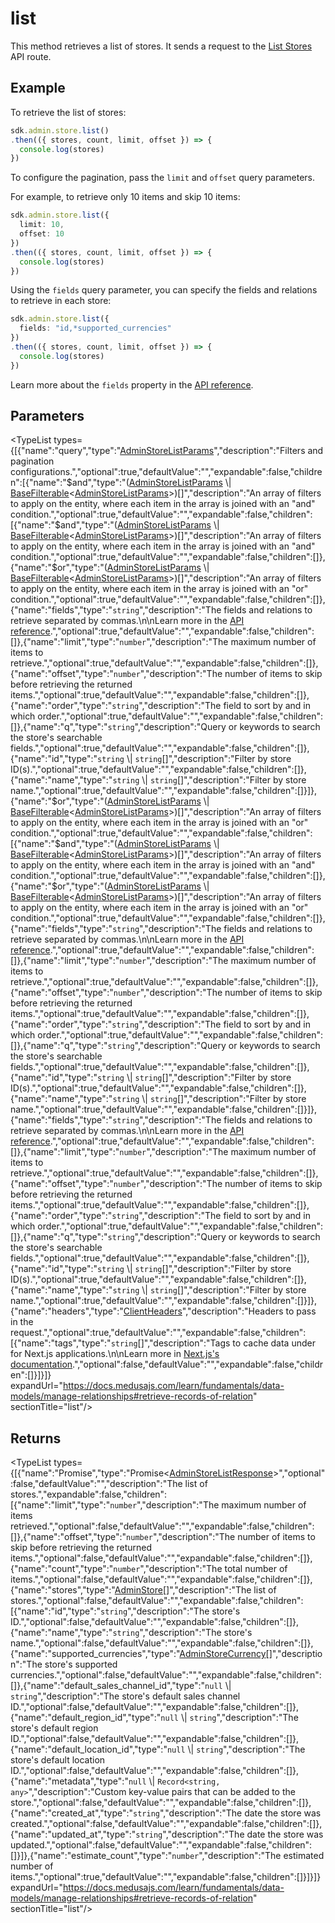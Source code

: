 
# list

This method retrieves a list of stores. It sends a request to the
[List Stores](https://docs.medusajs.com/api/admin#stores\_getstores)
API route.

## Example

To retrieve the list of stores:

```ts
sdk.admin.store.list()
.then(({ stores, count, limit, offset }) => {
  console.log(stores)
})
```

To configure the pagination, pass the `limit` and `offset` query parameters.

For example, to retrieve only 10 items and skip 10 items:

```ts
sdk.admin.store.list({
  limit: 10,
  offset: 10
})
.then(({ stores, count, limit, offset }) => {
  console.log(stores)
})
```

Using the `fields` query parameter, you can specify the fields and relations to retrieve
in each store:

```ts
sdk.admin.store.list({
  fields: "id,*supported_currencies"
})
.then(({ stores, count, limit, offset }) => {
  console.log(stores)
})
```

Learn more about the `fields` property in the [API reference](https://docs.medusajs.com/api/admin#select-fields-and-relations).

## Parameters

<TypeList types={[{"name":"query","type":"[AdminStoreListParams](../../../../../types/HttpTypes/interfaces/types.HttpTypes.AdminStoreListParams/page.mdx)","description":"Filters and pagination configurations.","optional":true,"defaultValue":"","expandable":false,"children":[{"name":"$and","type":"([AdminStoreListParams](../../../../../types/HttpTypes/interfaces/types.HttpTypes.AdminStoreListParams/page.mdx) \\| [BaseFilterable](../../../../../types/DAL/interfaces/types.DAL.BaseFilterable/page.mdx)&#60;[AdminStoreListParams](../../../../../types/HttpTypes/interfaces/types.HttpTypes.AdminStoreListParams/page.mdx)&#62;)[]","description":"An array of filters to apply on the entity, where each item in the array is joined with an \"and\" condition.","optional":true,"defaultValue":"","expandable":false,"children":[{"name":"$and","type":"([AdminStoreListParams](../../../../../types/HttpTypes/interfaces/types.HttpTypes.AdminStoreListParams/page.mdx) \\| [BaseFilterable](../../../../../types/DAL/interfaces/types.DAL.BaseFilterable/page.mdx)&#60;[AdminStoreListParams](../../../../../types/HttpTypes/interfaces/types.HttpTypes.AdminStoreListParams/page.mdx)&#62;)[]","description":"An array of filters to apply on the entity, where each item in the array is joined with an \"and\" condition.","optional":true,"defaultValue":"","expandable":false,"children":[]},{"name":"$or","type":"([AdminStoreListParams](../../../../../types/HttpTypes/interfaces/types.HttpTypes.AdminStoreListParams/page.mdx) \\| [BaseFilterable](../../../../../types/DAL/interfaces/types.DAL.BaseFilterable/page.mdx)&#60;[AdminStoreListParams](../../../../../types/HttpTypes/interfaces/types.HttpTypes.AdminStoreListParams/page.mdx)&#62;)[]","description":"An array of filters to apply on the entity, where each item in the array is joined with an \"or\" condition.","optional":true,"defaultValue":"","expandable":false,"children":[]},{"name":"fields","type":"`string`","description":"The fields and relations to retrieve separated by commas.\n\nLearn more in the [API reference](https://docs.medusajs.com/api/store#select-fields-and-relations).","optional":true,"defaultValue":"","expandable":false,"children":[]},{"name":"limit","type":"`number`","description":"The maximum number of items to retrieve.","optional":true,"defaultValue":"","expandable":false,"children":[]},{"name":"offset","type":"`number`","description":"The number of items to skip before retrieving the returned items.","optional":true,"defaultValue":"","expandable":false,"children":[]},{"name":"order","type":"`string`","description":"The field to sort by and in which order.","optional":true,"defaultValue":"","expandable":false,"children":[]},{"name":"q","type":"`string`","description":"Query or keywords to search the store's searchable fields.","optional":true,"defaultValue":"","expandable":false,"children":[]},{"name":"id","type":"`string` \\| `string`[]","description":"Filter by store ID(s).","optional":true,"defaultValue":"","expandable":false,"children":[]},{"name":"name","type":"`string` \\| `string`[]","description":"Filter by store name.","optional":true,"defaultValue":"","expandable":false,"children":[]}]},{"name":"$or","type":"([AdminStoreListParams](../../../../../types/HttpTypes/interfaces/types.HttpTypes.AdminStoreListParams/page.mdx) \\| [BaseFilterable](../../../../../types/DAL/interfaces/types.DAL.BaseFilterable/page.mdx)&#60;[AdminStoreListParams](../../../../../types/HttpTypes/interfaces/types.HttpTypes.AdminStoreListParams/page.mdx)&#62;)[]","description":"An array of filters to apply on the entity, where each item in the array is joined with an \"or\" condition.","optional":true,"defaultValue":"","expandable":false,"children":[{"name":"$and","type":"([AdminStoreListParams](../../../../../types/HttpTypes/interfaces/types.HttpTypes.AdminStoreListParams/page.mdx) \\| [BaseFilterable](../../../../../types/DAL/interfaces/types.DAL.BaseFilterable/page.mdx)&#60;[AdminStoreListParams](../../../../../types/HttpTypes/interfaces/types.HttpTypes.AdminStoreListParams/page.mdx)&#62;)[]","description":"An array of filters to apply on the entity, where each item in the array is joined with an \"and\" condition.","optional":true,"defaultValue":"","expandable":false,"children":[]},{"name":"$or","type":"([AdminStoreListParams](../../../../../types/HttpTypes/interfaces/types.HttpTypes.AdminStoreListParams/page.mdx) \\| [BaseFilterable](../../../../../types/DAL/interfaces/types.DAL.BaseFilterable/page.mdx)&#60;[AdminStoreListParams](../../../../../types/HttpTypes/interfaces/types.HttpTypes.AdminStoreListParams/page.mdx)&#62;)[]","description":"An array of filters to apply on the entity, where each item in the array is joined with an \"or\" condition.","optional":true,"defaultValue":"","expandable":false,"children":[]},{"name":"fields","type":"`string`","description":"The fields and relations to retrieve separated by commas.\n\nLearn more in the [API reference](https://docs.medusajs.com/api/store#select-fields-and-relations).","optional":true,"defaultValue":"","expandable":false,"children":[]},{"name":"limit","type":"`number`","description":"The maximum number of items to retrieve.","optional":true,"defaultValue":"","expandable":false,"children":[]},{"name":"offset","type":"`number`","description":"The number of items to skip before retrieving the returned items.","optional":true,"defaultValue":"","expandable":false,"children":[]},{"name":"order","type":"`string`","description":"The field to sort by and in which order.","optional":true,"defaultValue":"","expandable":false,"children":[]},{"name":"q","type":"`string`","description":"Query or keywords to search the store's searchable fields.","optional":true,"defaultValue":"","expandable":false,"children":[]},{"name":"id","type":"`string` \\| `string`[]","description":"Filter by store ID(s).","optional":true,"defaultValue":"","expandable":false,"children":[]},{"name":"name","type":"`string` \\| `string`[]","description":"Filter by store name.","optional":true,"defaultValue":"","expandable":false,"children":[]}]},{"name":"fields","type":"`string`","description":"The fields and relations to retrieve separated by commas.\n\nLearn more in the [API reference](https://docs.medusajs.com/api/store#select-fields-and-relations).","optional":true,"defaultValue":"","expandable":false,"children":[]},{"name":"limit","type":"`number`","description":"The maximum number of items to retrieve.","optional":true,"defaultValue":"","expandable":false,"children":[]},{"name":"offset","type":"`number`","description":"The number of items to skip before retrieving the returned items.","optional":true,"defaultValue":"","expandable":false,"children":[]},{"name":"order","type":"`string`","description":"The field to sort by and in which order.","optional":true,"defaultValue":"","expandable":false,"children":[]},{"name":"q","type":"`string`","description":"Query or keywords to search the store's searchable fields.","optional":true,"defaultValue":"","expandable":false,"children":[]},{"name":"id","type":"`string` \\| `string`[]","description":"Filter by store ID(s).","optional":true,"defaultValue":"","expandable":false,"children":[]},{"name":"name","type":"`string` \\| `string`[]","description":"Filter by store name.","optional":true,"defaultValue":"","expandable":false,"children":[]}]},{"name":"headers","type":"[ClientHeaders](../../../types/js_sdk.admin.ClientHeaders/page.mdx)","description":"Headers to pass in the request.","optional":true,"defaultValue":"","expandable":false,"children":[{"name":"tags","type":"`string`[]","description":"Tags to cache data under for Next.js applications.\n\nLearn more in [Next.js's documentation](https://nextjs.org/docs/app/building-your-application/caching#fetch-optionsnexttags-and-revalidatetag).","optional":false,"defaultValue":"","expandable":false,"children":[]}]}]} expandUrl="https://docs.medusajs.com/learn/fundamentals/data-models/manage-relationships#retrieve-records-of-relation" sectionTitle="list"/>

## Returns

<TypeList types={[{"name":"Promise","type":"Promise&#60;[AdminStoreListResponse](../../../../../types/HttpTypes/interfaces/types.HttpTypes.AdminStoreListResponse/page.mdx)&#62;","optional":false,"defaultValue":"","description":"The list of stores.","expandable":false,"children":[{"name":"limit","type":"`number`","description":"The maximum number of items retrieved.","optional":false,"defaultValue":"","expandable":false,"children":[]},{"name":"offset","type":"`number`","description":"The number of items to skip before retrieving the returned items.","optional":false,"defaultValue":"","expandable":false,"children":[]},{"name":"count","type":"`number`","description":"The total number of items.","optional":false,"defaultValue":"","expandable":false,"children":[]},{"name":"stores","type":"[AdminStore](../../../../../types/HttpTypes/interfaces/types.HttpTypes.AdminStore/page.mdx)[]","description":"The list of stores.","optional":false,"defaultValue":"","expandable":false,"children":[{"name":"id","type":"`string`","description":"The store's ID.","optional":false,"defaultValue":"","expandable":false,"children":[]},{"name":"name","type":"`string`","description":"The store's name.","optional":false,"defaultValue":"","expandable":false,"children":[]},{"name":"supported_currencies","type":"[AdminStoreCurrency](../../../../../types/HttpTypes/interfaces/types.HttpTypes.AdminStoreCurrency/page.mdx)[]","description":"The store's supported currencies.","optional":false,"defaultValue":"","expandable":false,"children":[]},{"name":"default_sales_channel_id","type":"`null` \\| `string`","description":"The store's default sales channel ID.","optional":false,"defaultValue":"","expandable":false,"children":[]},{"name":"default_region_id","type":"`null` \\| `string`","description":"The store's default region ID.","optional":false,"defaultValue":"","expandable":false,"children":[]},{"name":"default_location_id","type":"`null` \\| `string`","description":"The store's default location ID.","optional":false,"defaultValue":"","expandable":false,"children":[]},{"name":"metadata","type":"`null` \\| `Record<string, any>`","description":"Custom key-value pairs that can be added to the store.","optional":false,"defaultValue":"","expandable":false,"children":[]},{"name":"created_at","type":"`string`","description":"The date the store was created.","optional":false,"defaultValue":"","expandable":false,"children":[]},{"name":"updated_at","type":"`string`","description":"The date the store was updated.","optional":false,"defaultValue":"","expandable":false,"children":[]}]},{"name":"estimate_count","type":"`number`","description":"The estimated number of items.","optional":true,"defaultValue":"","expandable":false,"children":[]}]}]} expandUrl="https://docs.medusajs.com/learn/fundamentals/data-models/manage-relationships#retrieve-records-of-relation" sectionTitle="list"/>

